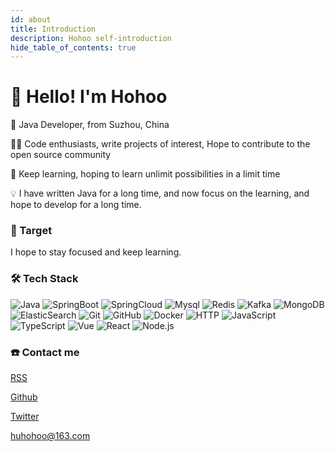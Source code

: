 ```yaml
---
id: about
title: Introduction
description: Hohoo self-introduction
hide_table_of_contents: true
---
```



# 👋 Hello! I'm Hohoo

🧑 Java Developer, from Suzhou, China

👨‍💻 Code enthusiasts, write projects of interest, Hope to contribute to the open source community

🌱 Keep learning, hoping to learn unlimit possibilities in a limit time

💡 I have written Java for a long time, and now focus on the learning, and hope to develop for a long time.

### 🤔 Target

I hope to stay focused and keep learning.

### 🛠 Tech Stack

![Java](https://img.shields.io/badge/-Java-333333?style=flat&logo=java)
![SpringBoot](https://img.shields.io/badge/-SpringBoot-333333?style=flat&logo=springboot)
![SpringCloud](https://img.shields.io/badge/-SpringCloud-333333?style=flat&logo=springcloud)
![Mysql](https://img.shields.io/badge/-Mysql-333333?style=flat&logo=mysql)
![Redis](https://img.shields.io/badge/-Redis-333333?style=flat&logo=redis)
![Kafka](https://img.shields.io/badge/-Kafka-333333?style=flat&logo=kafka)
![MongoDB](https://img.shields.io/badge/-MongoDB-333333?style=flat&logo=mongodb)
![ElasticSearch](https://img.shields.io/badge/-ElasticSearch-333333?style=flat&logo=elasticsearch)
![Git](https://img.shields.io/badge/-Git-333333?style=flat-square&logo=git)
![GitHub](https://img.shields.io/badge/-GitHub-333333?style=flat-square&logo=github)
![Docker](https://img.shields.io/badge/-Docker-333333?style=flat&logo=docker)
![HTTP](https://img.shields.io/badge/-HTTP-333333?style=flat&logo=http)
![JavaScript](https://img.shields.io/badge/-JavaScript-333333?style=flat&logo=javascript)
![TypeScript](https://img.shields.io/badge/-TypeScript-333333?style=flat&logo=typescript)
![Vue](https://img.shields.io/badge/-Vue-333333?style=flat&logo=vue.js)
![React](https://img.shields.io/badge/-React-333333?style=flat&logo=react)
![Node.js](https://img.shields.io/badge/-Node-333333?style=flat&logo=node.js)

### ☎️ Contact me

<p><Icon icon="ri:rss-line" width="20" heigth="20" /> <a href="/rss.xml">RSS</a></p>

<p><Icon icon="ri:github-line" width="20" heigth="20" /> <a href="https://github.com/VirtualSelect" >Github</a></p>

<p><Icon icon="ri:twitter-line" width="20" heigth="20" /> <a href="https://x.com/HuHohoo1997">Twitter</a></p>

<p><Icon icon="ri:mail-open-line" width="20" heigth="20" /> <a href="mailto:huhohoo@163.com">huhohoo@163.com</a></p>
